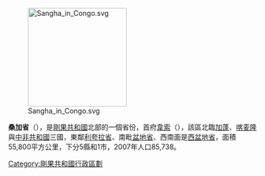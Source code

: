 [[File:Sangha_in_Congo.svg|200px]]

'''桑加省'''（{{lang-fr|Sangha}}），是[[剛果共和國|剛果共和國]]北部的一個省份，首府[[韋索|韋索]]（{{lang|fr|Ouesso}}），該區北臨[[加蓬|加蓬]]、[[喀麦隆|喀麦隆]]與[[中非共和國|中非共和國]]三國，東鄰[[利夸拉省|利夸拉省]]、南毗[[盆地省_(剛果共和國)|盆地省]]、西南面是[[西盆地省_(剛果共和國)|西盆地省]]，面積55,800平方公里，下分5縣和1市，2007年人口85,738。

{{RCongo-stub}}

{{剛果共和國}}

[[Category:剛果共和國行政區劃|Category:剛果共和國行政區劃]]